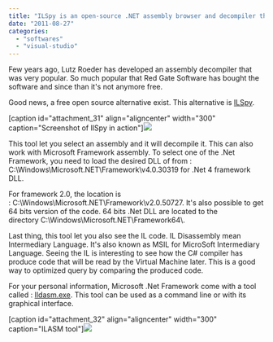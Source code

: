 ```yaml
---
title: "ILSpy is an open-source .NET assembly browser and decompiler that is free"
date: "2011-08-27"
categories: 
  - "softwares"
  - "visual-studio"
---
```


Few years ago, Lutz Roeder has developed an assembly decompiler that was very popular. So much popular that Red Gate Software has bought the software and since than it's not anymore free.

Good news, a free open source alternative exist. This alternative is [ILSpy](http://wiki.sharpdevelop.net/ilspy.ashx "ILSpy assembly browser and decompiler").

[caption id="attachment\_31" align="aligncenter" width="300" caption="Screenshot of IlSpy in action"]![](images/ilspy-300x221.png)

This tool let you select an assembly and it will decompile it. This can also work with Microsoft Framework assembly. To select one of the .Net Framework, you need to load the desired DLL of from : C:\\Windows\\Microsoft.NET\\Framework\\v4.0.30319 for .Net 4 framework DLL.

For framework 2.0, the location is : C:\\Windows\\Microsoft.NET\\Framework\\v2.0.50727. It's also possible to get 64 bits version of the code. 64 bits .Net DLL are located to the directory C:\\Windows\\Microsoft.NET\\Framework64\\.

Last thing, this tool let you also see the IL code. IL Disassembly mean Intermediary Language. It's also known as MSIL for MicroSoft Intermediary Language. Seeing the IL is interesting to see how the C# compiler has produce code that will be read by the Virtual Machine later. This is a good way to optimized query by comparing the produced code.

For your personal information, Microsoft .Net Framework come with a tool called : [Ildasm.exe](http://msdn.microsoft.com/en-us/library/f7dy01k1(v=vs.80).aspx "MSDN for Ildasm.exe"). This tool can be used as a command line or with its graphical interface.

[caption id="attachment\_32" align="aligncenter" width="300" caption="ILASM tool"]![](images/ilasm-300x218.png)
